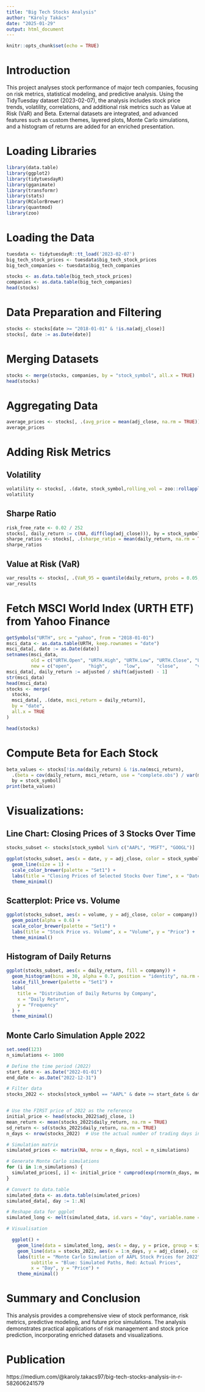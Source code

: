 ```yaml
---
title: "Big Tech Stocks Analysis"
author: "Károly Takács"
date: "2025-01-29"
output: html_document
---
```


```r
knitr::opts_chunk$set(echo = TRUE)
```

# Introduction

This project analyses stock performance of major tech companies, focusing on risk metrics, statistical modeling, and predictive analysis. Using the TidyTuesday dataset (2023-02-07), the analysis includes stock price trends, volatility, correlations, and additional risk metrics such as Value at Risk (VaR) and Beta. External datasets are integrated, and advanced features such as custom themes, layered plots, Monte Carlo simulations, and a histogram of returns are added for an enriched presentation.

# Loading Libraries
```r
library(data.table)
library(ggplot2)
library(tidytuesdayR)
library(gganimate)
library(transformr)
library(stats)
library(RColorBrewer)
library(quantmod)
library(zoo)
```

# Loading the Data
```r
tuesdata <- tidytuesdayR::tt_load('2023-02-07')
big_tech_stock_prices <- tuesdata$big_tech_stock_prices
big_tech_companies <- tuesdata$big_tech_companies

stocks <- as.data.table(big_tech_stock_prices)
companies <- as.data.table(big_tech_companies)
head(stocks)
```

# Data Preparation and Filtering
```r
stocks <- stocks[date >= "2018-01-01" & !is.na(adj_close)]
stocks[, date := as.Date(date)]
```

# Merging Datasets
```r
stocks <- merge(stocks, companies, by = "stock_symbol", all.x = TRUE)
head(stocks)
```

# Aggregating Data
```r
average_prices <- stocks[, .(avg_price = mean(adj_close, na.rm = TRUE)), by = .(stock_symbol, company)]
average_prices
```

# Adding Risk Metrics

## Volatility 
```r
volatility <- stocks[, .(date, stock_symbol,rolling_vol = zoo::rollapply(adj_close, width = 20, FUN = sd, fill = NA)),by = stock_symbol]
volatility
```

## Sharpe Ratio
```r
risk_free_rate <- 0.02 / 252
stocks[, daily_return := c(NA, diff(log(adj_close))), by = stock_symbol]
sharpe_ratios <- stocks[, .(sharpe_ratio = mean(daily_return, na.rm = TRUE) / sd(daily_return, na.rm = TRUE)), by = stock_symbol]
sharpe_ratios
```

## Value at Risk (VaR)
```r
var_results <- stocks[, .(VaR_95 = quantile(daily_return, probs = 0.05, na.rm = TRUE)), by = stock_symbol]
var_results
```

# Fetch MSCI World Index (URTH ETF) from Yahoo Finance
```r

getSymbols("URTH", src = "yahoo", from = "2018-01-01")
msci_data <- as.data.table(URTH, keep.rownames = "date")
msci_data[, date := as.Date(date)]
setnames(msci_data,
         old = c("URTH.Open", "URTH.High", "URTH.Low", "URTH.Close", "URTH.Volume", "URTH.Adjusted"),
         new = c("open",      "high",      "low",      "close",      "volume",      "adjusted"))
msci_data[, daily_return := adjusted / shift(adjusted) - 1]
str(msci_data)
head(msci_data)
stocks <- merge(
  stocks,
  msci_data[, .(date, msci_return = daily_return)],
  by = "date",
  all.x = TRUE
)

head(stocks)
```

# Compute Beta for Each Stock
```r
beta_values <- stocks[!is.na(daily_return) & !is.na(msci_return), 
  .(beta = cov(daily_return, msci_return, use = "complete.obs") / var(msci_return, na.rm = TRUE)), 
  by = stock_symbol]
print(beta_values)
```

# Visualizations: 

## Line Chart: Closing Prices of 3 Stocks Over Time
```r
stocks_subset <- stocks[stock_symbol %in% c("AAPL", "MSFT", "GOOGL")]

ggplot(stocks_subset, aes(x = date, y = adj_close, color = stock_symbol)) +
  geom_line(size = 1) +
  scale_color_brewer(palette = "Set1") +
  labs(title = "Closing Prices of Selected Stocks Over Time", x = "Date", y = "Adjusted Closing Price") +
  theme_minimal()
```


## Scatterplot: Price vs. Volume
```r
ggplot(stocks_subset, aes(x = volume, y = adj_close, color = company)) +
  geom_point(alpha = 0.6) +
  scale_color_brewer(palette = "Set1") +
  labs(title = "Stock Price vs. Volume", x = "Volume", y = "Price") +
  theme_minimal()
```

## Histogram of Daily Returns
```r
ggplot(stocks_subset, aes(x = daily_return, fill = company)) +
  geom_histogram(bins = 30, alpha = 0.7, position = "identity", na.rm = TRUE) +
  scale_fill_brewer(palette = "Set1") +
  labs(
    title = "Distribution of Daily Returns by Company", 
    x = "Daily Return", 
    y = "Frequency"
  ) +
  theme_minimal()
```

## Monte Carlo Simulation Apple 2022
```r
set.seed(123)
n_simulations <- 1000

# Define the time period (2022)
start_date <- as.Date("2022-01-01")
end_date <- as.Date("2022-12-31")

# Filter data
stocks_2022 <- stocks[stock_symbol == "AAPL" & date >= start_date & date <= end_date]


# Use the FIRST price of 2022 as the reference
initial_price <- head(stocks_2022$adj_close, 1)  
mean_return <- mean(stocks_2022$daily_return, na.rm = TRUE)
sd_return <- sd(stocks_2022$daily_return, na.rm = TRUE)
n_days <- nrow(stocks_2022)  # Use the actual number of trading days in 2022

# Simulation matrix
simulated_prices <- matrix(NA, nrow = n_days, ncol = n_simulations)

# Generate Monte Carlo simulations
for (i in 1:n_simulations) {
  simulated_prices[, i] <- initial_price * cumprod(exp(rnorm(n_days, mean_return, sd_return)))
}

# Convert to data.table
simulated_data <- as.data.table(simulated_prices)
simulated_data[, day := 1:.N]

# Reshape data for ggplot
simulated_long <- melt(simulated_data, id.vars = "day", variable.name = "simulation", value.name = "price")

# Visualisation

  ggplot() +
    geom_line(data = simulated_long, aes(x = day, y = price, group = simulation), alpha = 0.1, color = "blue") +
    geom_line(data = stocks_2022, aes(x = 1:n_days, y = adj_close), color = "red", size = 1) +
    labs(title = "Monte Carlo Simulation of AAPL Stock Prices for 2022", 
         subtitle = "Blue: Simulated Paths, Red: Actual Prices",
         x = "Day", y = "Price") +
    theme_minimal()
```

# Summary and Conclusion
This analysis provides a comprehensive view of stock performance, risk metrics, predictive modeling, and future price simulations. The analysis demonstrates practical applications of risk management and stock price prediction, incorporating enriched datasets and visualizations.

# Publication
https://medium.com/@karoly.takacs97/big-tech-stocks-analysis-in-r-582606241579
